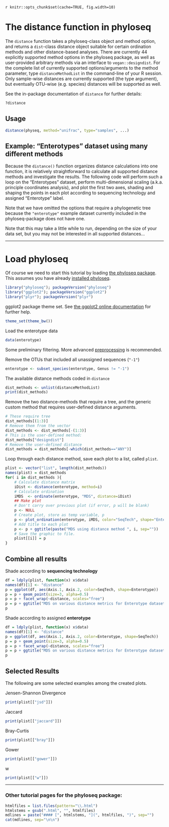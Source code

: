 `r knitr::opts_chunk$set(cache=TRUE, fig.width=10)`

# The distance function in phyloseq

The `distance` function takes a phyloseq-class object and method option, and returns a `dist`-class distance object suitable for certain ordination methods and other distance-based analyses. There are currently 44 explicitly supported method options in the phyloseq package, as well as user-provided arbitrary methods via an interface to `vegan::designdist`. For the complete list of currently supported options/arguments to the method parameter, type `distanceMethodList` in the command-line of your R session. Only sample-wise distances are currently supported (the type argument), but eventually OTU-wise (e.g. species) distances will be supported as well.

See the in-package documentation of `distance` for further details:

```r
?distance
```

## Usage

```r
distance(physeq, method="unifrac", type="samples", ...)
```

## Example: "Enterotypes" dataset using many different methods
Because the `distance()` function organizes distance calculations into one function, it is relatively straightforward to calculate all supported distance methods and investigate the results. The following code will perform such a loop on the "Enterotypes" dataset, perform multi-dimensional scaling (a.k.a. principle coordinates analysis), and plot the first two axes, shading and shaping the points in each plot according to sequencing technology and assigned "Enterotype" label.

Note that we have omitted the options that require a phylogenetic tree because the `"enterotype"` example dataset currently included in the phyloseq-package does not have one.

Note that this may take a little while to run, depending on the size of your data set, but you may not be interested in all supported distances...


---

# Load phyloseq
Of course we need to start this tutorial by loading [the phyloseq package](http://joey711.github.com/phyloseq/). This assumes you have already [installed phyloseq](http://joey711.github.io/phyloseq/install).

```r
library("phyloseq"); packageVersion("phyloseq")
library("ggplot2"); packageVersion("ggplot2")
library("plyr"); packageVersion("plyr")
```

ggplot2 package theme set. See [the ggplot2 online documentation](http://docs.ggplot2.org/current/) for further help.
```r
theme_set(theme_bw())
```


Load the enterotype data
```r
data(enterotype)
```

Some preliminary filtering. More advanced [preprocessing](http://joey711.github.com/phyloseq/preprocess) is recommended.

Remove the OTUs that included all unassigned sequences (`"-1"`)
```r
enterotype <- subset_species(enterotype, Genus != "-1")
```

The available distance methods coded in `distance`
```r
dist_methods <- unlist(distanceMethodList)
print(dist_methods)
```

Remove the two distance-methods that require a tree, and the generic custom method that requires user-defined distance arguments.
```r
# These require tree
dist_methods[(1:3)]
# Remove them from the vector
dist_methods <- dist_methods[-(1:3)]
# This is the user-defined method:
dist_methods["designdist"]
# Remove the user-defined distance
dist_methods = dist_methods[-which(dist_methods=="ANY")]
```

Loop through each distance method, save each plot to a list, called `plist`.
```r
plist <- vector("list", length(dist_methods))
names(plist) = dist_methods
for( i in dist_methods ){
	# Calculate distance matrix
	iDist <- distance(enterotype, method=i)
	# Calculate ordination
	iMDS  <- ordinate(enterotype, "MDS", distance=iDist)
	## Make plot
	# Don't carry over previous plot (if error, p will be blank)
	p <- NULL
	# Create plot, store as temp variable, p
	p <- plot_ordination(enterotype, iMDS, color="SeqTech", shape="Enterotype")
	# Add title to each plot
	p <- p + ggtitle(paste("MDS using distance method ", i, sep=""))
	# Save the graphic to file.
	plist[[i]] = p
}
```


## Combine all results

Shade according to **sequencing technology**
```r
df = ldply(plist, function(x) x$data)
names(df)[1] <- "distance"
p = ggplot(df, aes(Axis.1, Axis.2, color=SeqTech, shape=Enterotype))
p = p + geom_point(size=3, alpha=0.5)
p = p + facet_wrap(~distance, scales="free")
p = p + ggtitle("MDS on various distance metrics for Enterotype dataset")
p
```

Shade according to assigned **enterotype**
```r
df = ldply(plist, function(x) x$data)
names(df)[1] <- "distance"
p = ggplot(df, aes(Axis.1, Axis.2, color=Enterotype, shape=SeqTech))
p = p + geom_point(size=3, alpha=0.5)
p = p + facet_wrap(~distance, scales="free")
p = p + ggtitle("MDS on various distance metrics for Enterotype dataset")
p
```


## Selected Results

The following are some selected examples among the created plots.

Jensen-Shannon Divergence
```r
print(plist[["jsd"]])
```

Jaccard
```r
print(plist[["jaccard"]])
```

Bray-Curtis
```r
print(plist[["bray"]])
```

Gower
```r
print(plist[["gower"]])
```

w
```r
print(plist[["w"]])
```



---

### Other tutorial pages for the phyloseq package:

```r
htmlfiles = list.files(pattern="\\.html")
htmlstems = gsub(".html", "", htmlfiles)
mdlines = paste("#### [", htmlstems, "](", htmlfiles, ")", sep="")
cat(mdlines, sep="\n\n")
```
